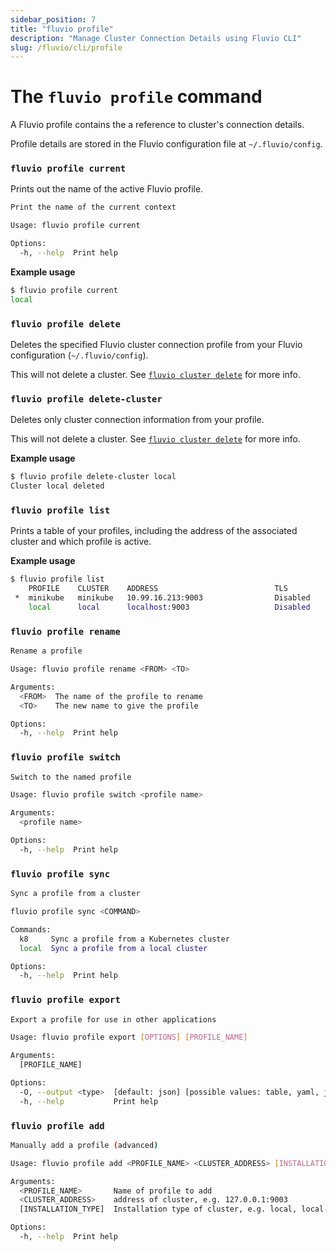 ```yaml
---
sidebar_position: 7
title: "fluvio profile"
description: "Manage Cluster Connection Details using Fluvio CLI"
slug: /fluvio/cli/profile
---
```


# The `fluvio profile` command

A Fluvio profile contains the a reference to cluster's connection details.

Profile details are stored in the Fluvio configuration file at `~/.fluvio/config`.

### `fluvio profile current`

Prints out the name of the active Fluvio profile.

```bash
Print the name of the current context

Usage: fluvio profile current

Options:
  -h, --help  Print help
```

**Example usage**


```bash copy="fl"
$ fluvio profile current
local
```

### `fluvio profile delete`

Deletes the specified Fluvio cluster connection profile from your Fluvio configuration (`~/.fluvio/config`).

This will not delete a cluster. See [`fluvio cluster delete`] for more info.

### `fluvio profile delete-cluster`

Deletes only cluster connection information from your profile.

This will not delete a cluster. See [`fluvio cluster delete`] for more info.

[`fluvio cluster delete`]: /docs/fluvio/cli/cluster#fluvio-cluster-delete

**Example usage**


```bash copy="fl"
$ fluvio profile delete-cluster local
Cluster local deleted
```

### `fluvio profile list`

Prints a table of your profiles, including the address of the associated
cluster and which profile is active.

**Example usage**


```bash copy="fl"
$ fluvio profile list
    PROFILE    CLUSTER    ADDRESS                          TLS
 *  minikube   minikube   10.99.16.213:9003                Disabled
    local      local      localhost:9003                   Disabled
```

### `fluvio profile rename`

```bash
Rename a profile

Usage: fluvio profile rename <FROM> <TO>

Arguments:
  <FROM>  The name of the profile to rename
  <TO>    The new name to give the profile

Options:
  -h, --help  Print help
```

### `fluvio profile switch`

```bash
Switch to the named profile

Usage: fluvio profile switch <profile name>

Arguments:
  <profile name>

Options:
  -h, --help  Print help
```

### `fluvio profile sync`

```bash
Sync a profile from a cluster

fluvio profile sync <COMMAND>

Commands:
  k8     Sync a profile from a Kubernetes cluster
  local  Sync a profile from a local cluster

Options:
  -h, --help  Print help
```

### `fluvio profile export`

```bash
Export a profile for use in other applications

Usage: fluvio profile export [OPTIONS] [PROFILE_NAME]

Arguments:
  [PROFILE_NAME]

Options:
  -O, --output <type>  [default: json] [possible values: table, yaml, json]
  -h, --help           Print help
```

### `fluvio profile add`

```bash
Manually add a profile (advanced)

Usage: fluvio profile add <PROFILE_NAME> <CLUSTER_ADDRESS> [INSTALLATION_TYPE]

Arguments:
  <PROFILE_NAME>       Name of profile to add
  <CLUSTER_ADDRESS>    address of cluster, e.g. 127.0.0.1:9003
  [INSTALLATION_TYPE]  Installation type of cluster, e.g. local, local-k8, k8

Options:
  -h, --help  Print help
```
